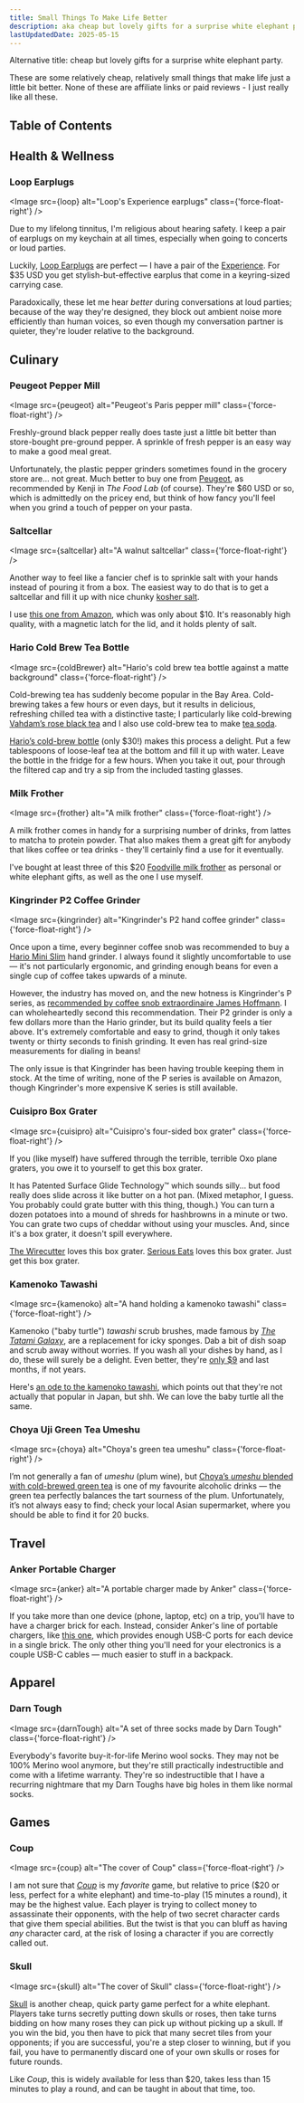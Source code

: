 ```yaml
---
title: Small Things To Make Life Better
description: aka cheap but lovely gifts for a surprise white elephant party
lastUpdatedDate: 2025-05-15
---
```



Alternative title: cheap but lovely gifts for a surprise white elephant party.

These are some relatively cheap, relatively small things that make life just a little bit better.
None of these are affiliate links or paid reviews - I just really like all these.

## Table of Contents

## Health & Wellness

### Loop Earplugs

<Image src={loop} alt="Loop's Experience earplugs" class={'force-float-right'} />

Due to my lifelong tinnitus, I'm religious about hearing safety.
I keep a pair of earplugs on my keychain at all times, especially when going to concerts or loud parties.

Luckily, [Loop Earplugs](https://us.loopearplugs.com) are perfect — I have a pair of the [Experience](https://us.loopearplugs.com/products/experience).
For $35 USD you get stylish-but-effective earplus that come in a keyring-sized carrying case.

Paradoxically, these let me hear *better* during conversations at loud parties; because of the way they're designed, they block out ambient noise more efficiently than human voices,
so even though my conversation partner is quieter, they're louder relative to the background.

## Culinary

### Peugeot Pepper Mill

<Image src={peugeot} alt="Peugeot's Paris pepper mill" class={'force-float-right'} />

Freshly-ground black pepper really does taste just a little bit better than store-bought pre-ground pepper.
A sprinkle of fresh pepper is an easy way to make a good meal great.

Unfortunately, the plastic pepper grinders sometimes found in the grocery store are... not great.
Much better to buy one from [Peugeot](https://us.peugeot-saveurs.com/en_us/pepper-mills), as recommended by Kenji in *The Food Lab* (of course).
They're $60 USD or so, which is admittedly on the pricey end, but think of how fancy you'll feel when you grind a touch of pepper on your pasta.

### Saltcellar

<Image src={saltcellar} alt="A walnut saltcellar" class={'force-float-right'} />

Another way to feel like a fancier chef is to sprinkle salt with your hands instead of pouring it from a box.
The easiest way to do that is to get a saltcellar and fill it up with nice chunky [kosher salt](https://www.seriouseats.com/ask-the-food-lab-do-i-need-to-use-kosher-salt).

I use [this one from Amazon](https://www.amazon.com/dp/B07STN8DRL?psc=1&ref=ppx_yo2ov_dt_b_product_details), which was only about $10.
It's reasonably high quality, with a magnetic latch for the lid, and it holds plenty of salt.

### Hario Cold Brew Tea Bottle

<Image src={coldBrewer} alt="Hario's cold brew tea bottle against a matte background" class={'force-float-right'} />

Cold-brewing tea has suddenly become popular in the Bay Area. Cold-brewing takes a few hours or even days, but it results in delicious, refreshing chilled tea with a distinctive taste; I particularly like cold-brewing [Vahdam’s rose black tea](https://www.vahdam.com/products/blooming-rose-black-tea) and I also use cold-brew tea to make [tea soda](https://rwblickhan.org/misc/recipes/teasoda/).

[Hario’s cold-brew bottle](https://www.hario-usa.com/products/cold-brew-tea-wine-bottle-set) (only $30!) makes this process a delight. Put a few tablespoons of loose-leaf tea at the bottom and fill it up with water. Leave the bottle in the fridge for a few hours. When you take it out, pour through the filtered cap and try a sip from the included tasting glasses.

### Milk Frother

<Image src={frother} alt="A milk frother" class={'force-float-right'} />

A milk frother comes in handy for a surprising number of drinks, from lattes to matcha to protein powder.
That also makes them a great gift for anybody that likes coffee or tea drinks - they'll certainly find a use for it eventually.

I've bought at least three of this $20 [Foodville milk frother](https://www.amazon.com/gp/product/B07V2ZGYJ1?ie=UTF8&th=1) as personal or white elephant gifts,
as well as the one I use myself.

### Kingrinder P2 Coffee Grinder

<Image src={kingrinder} alt="Kingrinder's P2 hand coffee grinder" class={'force-float-right'} />

Once upon a time, every beginner coffee snob was recommended to buy a [Hario Mini Slim](https://www.hario-usa.com/products/ceramic-coffee-mill-mini-plus) hand grinder.
I always found it slightly uncomfortable to use — it's not particularly ergonomic, and grinding enough beans for even a single cup of coffee takes upwards of a minute.

However, the industry has moved on, and the new hotness is Kingrinder's P series, as [recommended by coffee snob extraordinaire James Hoffmann](https://www.youtube.com/watch?v=EPbVUR6Y83k&t=1s).
I can wholeheartedly second this recommendation. Their P2 grinder is only a few dollars more than the Hario grinder, but its build quality feels a tier above.
It's extremely comfortable and easy to grind, though it only takes twenty or thirty seconds to finish grinding.
It even has real grind-size measurements for dialing in beans!

The only issue is that Kingrinder has been having trouble keeping them in stock.
At the time of writing, none of the P series is available on Amazon, though Kingrinder's more expensive K series is still available.

### Cuisipro Box Grater

<Image src={cuisipro} alt="Cuisipro's four-sided box grater" class={'force-float-right'} />

If you (like myself) have suffered through the terrible, terrible Oxo plane graters, you owe it to yourself to get this box grater.

It has Patented Surface Glide Technology™️ which sounds silly... but food really does slide across it like butter on a hot pan.
(Mixed metaphor, I guess. You probably could grate butter with this thing, though.)
You can turn a dozen potatoes into a mound of shreds for hashbrowns in a minute or two.
You can grate two cups of cheddar without using your muscles.
And, since it's a box grater, it doesn't spill everywhere.

[The Wirecutter](https://www.nytimes.com/wirecutter/reviews/best-grater/) loves this box grater.
[Serious Eats](https://www.seriouseats.com/best-box-grater) loves this box grater.
Just get this box grater.

### Kamenoko Tawashi

<Image src={kamenoko} alt="A hand holding a kamenoko tawashi" class={'force-float-right'} />

Kamenoko ("baby turtle") *tawashi* scrub brushes, made famous by [*The Tatami Galaxy*](https://en.wikipedia.org/wiki/The_Tatami_Galaxy), are a replacement for icky sponges.
Dab a bit of dish soap and scrub away without worries. If you wash all your dishes by hand, as I do, these will surely be a delight.
Even better, they're [only $9](https://jinenstore.com/products/kamenoko-tawashi) and last months, if not years.

Here's [an ode to the kamenoko tawashi](https://catapult.co/stories/katie-okamoto-kamenoko-tawashi-turtle-brush-japanese-family), which points out that they're not actually that popular in Japan, but shh. We can love the baby turtle all the same.

### Choya Uji Green Tea Umeshu

<Image src={choya} alt="Choya's green tea umeshu" class={'force-float-right'} />

I’m not generally a fan of *umeshu* (plum wine), but [Choya’s *umeshu* blended with cold-brewed green tea](https://choyausa.com/products/choya-uji-green-tea/) is one of my favourite alcoholic drinks — the green tea perfectly balances the tart sourness of the plum. Unfortunately, it’s not always easy to find; check your local Asian supermarket, where you should be able to find it for 20 bucks.

## Travel

### Anker Portable Charger

<Image src={anker} alt="A portable charger made by Anker" class={'force-float-right'} />

If you take more than one device (phone, laptop, etc) on a trip, you'll have to have a charger brick for each.
Instead, consider Anker's line of portable chargers, like [this one](https://www.anker.com/products/a2667),
which provides enough USB-C ports for each device in a single brick.
The only other thing you'll need for your electronics is a couple USB-C cables — much easier to stuff in a backpack.

## Apparel

### Darn Tough

<Image src={darnTough} alt="A set of three socks made by Darn Tough" class={'force-float-right'} />

Everybody's favorite buy-it-for-life Merino wool socks. They may not be 100% Merino wool anymore, but they're still practically indestructible and come with a lifetime warranty.
They're so indestructible that I have a recurring nightmare that my Darn Toughs have big holes in them like normal socks.

## Games

### Coup

<Image src={coup} alt="The cover of Coup" class={'force-float-right'} />

I am not sure that [*Coup*](https://boardgamegeek.com/boardgame/131357/coup) is my *favorite* game, but relative to price ($20 or less, perfect for a white elephant) and time-to-play (15 minutes a round), it may be the highest value.
Each player is trying to collect money to assassinate their opponents, with the help of two secret character cards that give them special abilities.
But the twist is that you can bluff as having *any* character card, at the risk of losing a character if you are correctly called out.

### Skull

<Image src={skull} alt="The cover of Skull" class={'force-float-right'} />

[Skull](https://boardgamegeek.com/boardgame/92415/skull) is another cheap, quick party game perfect for a white elephant.
Players take turns secretly putting down skulls or roses, then take turns bidding on how many roses they can pick up without picking up a skull.
If you win the bid, you then have to pick that many secret tiles from your opponents;
if you are successful, you're a step closer to winning, but if you fail, you have to permanently discard one of your own skulls or roses for future rounds.

Like *Coup*, this is widely available for less than $20, takes less than 15 minutes to play a round, and can be taught in about that time, too.